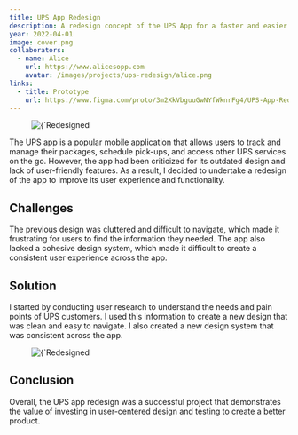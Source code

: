 ```yaml
---
title: UPS App Redesign
description: A redesign concept of the UPS App for a faster and easier way to send and track your packages.
year: 2022-04-01
image: cover.png
collaborators:
  - name: Alice
    url: https://www.alicesopp.com
    avatar: /images/projects/ups-redesign/alice.png
links:
  - title: Prototype
    url: https://www.figma.com/proto/3m2XkVbguuGwNYfWknrFg4/UPS-App-Redesign?page-id=138%3A18&node-id=707%3A12467&viewport=113%2C371%2C0.03&scaling=scale-down&starting-point-node-id=707%3A12467
---
```


<figure>
    <Image 
        src={`/images/projects/ups-redesign/mockup.png`}
        alt={`Redesigned UPS Screens`}
        width={593}
        height={305}
        priority
    />
</figure>


The UPS app is a popular mobile application that allows users to track and manage their packages, schedule pick-ups, and access other UPS services on the go. However, the app had been criticized for its outdated design and lack of user-friendly features. As a result, I decided to undertake a redesign of the app to improve its user experience and functionality.

## Challenges

The previous design was cluttered and difficult to navigate, which made it frustrating for users to find the information they needed. The app also lacked a cohesive design system, which made it difficult to create a consistent user experience across the app.

## Solution

I started by conducting user research to understand the needs and pain points of UPS customers. I used this information to create a new design that was clean and easy to navigate. I also created a new design system that was consistent across the app.

<figure>
    <Image 
        src={`/images/projects/ups-redesign/screens.png`}
        alt={`Redesigned UPS Screens`}
        width={593}
        height={305}
        priority
    />
</figure>

## Conclusion

Overall, the UPS app redesign was a successful project that demonstrates the value of investing in user-centered design and testing to create a better product.
